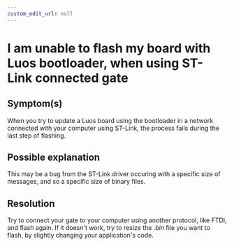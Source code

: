 ```yaml
---
custom_edit_url: null
---
```


# I am unable to flash my board with Luos bootloader, when using ST-Link connected gate

## Symptom(s)

When you try to update a Luos board using the bootloader in a network connected with your computer using ST-Link, the process fails during the last step of flashing.

## Possible explanation

This may be a bug from the ST-Link driver occuring with a specific size of messages, and so a specific size of binary files.

## Resolution

Try to connect your gate to your computer using another protocol, like FTDI, and flash again. If it doesn't work, try to resize the _.bin_ file you want to flash, by slightly changing your application's code.
